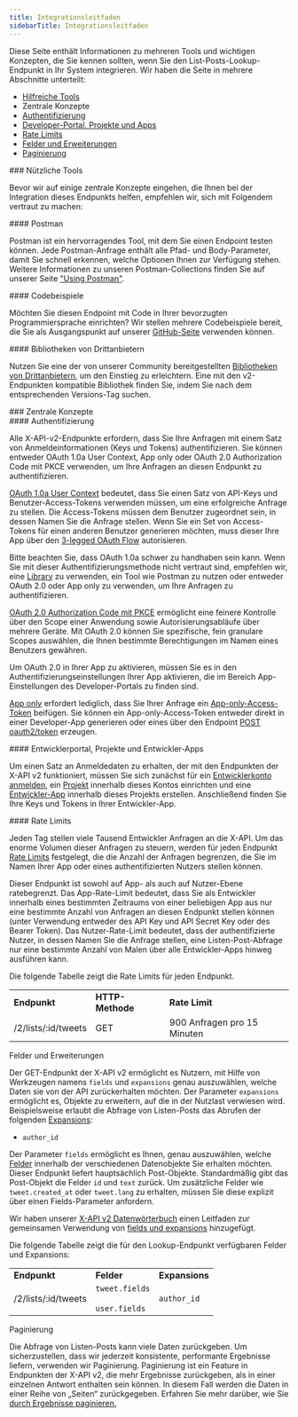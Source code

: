 ```yaml
---
title: Integrationsleitfaden
sidebarTitle: Integrationsleitfaden
---
```



Diese Seite enthält Informationen zu mehreren Tools und wichtigen Konzepten, die Sie kennen sollten, wenn Sie den List-Posts-Lookup-Endpunkt in Ihr System integrieren. Wir haben die Seite in mehrere Abschnitte unterteilt:

- [Hilfreiche Tools](#helpful)
- Zentrale Konzepte
- [Authentifizierung](#authentication)
- [Developer-Portal, Projekte und Apps](#portal)
- [Rate Limits](#limits)
- [Felder und Erweiterungen](#fields)
- [Paginierung](#pagination)

<div id="helpful-tools">
  ### Nützliche Tools
</div>

Bevor wir auf einige zentrale Konzepte eingehen, die Ihnen bei der Integration dieses Endpunkts helfen, empfehlen wir, sich mit Folgendem vertraut zu machen:

<div id="postman">
  #### Postman
</div>

Postman ist ein hervorragendes Tool, mit dem Sie einen Endpoint testen können. Jede Postman-Anfrage enthält alle Pfad- und Body-Parameter, damit Sie schnell erkennen, welche Optionen Ihnen zur Verfügung stehen. Weitere Informationen zu unseren Postman-Collections finden Sie auf unserer Seite ["Using Postman"](/de/tutorials/postman-getting-started). 

<div id="code-samples">
  #### Codebeispiele
</div>

Möchten Sie diesen Endpoint mit Code in Ihrer bevorzugten Programmiersprache einrichten? Wir stellen mehrere Codebeispiele bereit, die Sie als Ausgangspunkt auf unserer [GitHub-Seite](https://github.com/xdevplatform/Twitter-API-v2-sample-code) verwenden können.

<div id="third-party-libraries">
  #### Bibliotheken von Drittanbietern
</div>

Nutzen Sie eine der von unserer Community bereitgestellten [Bibliotheken von Drittanbietern](/de/x-api/tools-and-libraries/overview), um den Einstieg zu erleichtern. Eine mit den v2-Endpunkten kompatible Bibliothek finden Sie, indem Sie nach dem entsprechenden Versions-Tag suchen.

<div id="key-concepts">
  ### Zentrale Konzepte
</div>

<div id="authentication">
  #### Authentifizierung
</div>

Alle X-API-v2-Endpunkte erfordern, dass Sie Ihre Anfragen mit einem Satz von Anmeldeinformationen (Keys und Tokens) authentifizieren. Sie können entweder OAuth 1.0a User Context, App only oder OAuth 2.0 Authorization Code mit PKCE verwenden, um Ihre Anfragen an diesen Endpunkt zu authentifizieren. 

[OAuth 1.0a User Context](/de/resources/fundamentals/authentication#oauth-1-0a-2) bedeutet, dass Sie einen Satz von API-Keys und Benutzer-Access-Tokens verwenden müssen, um eine erfolgreiche Anfrage zu stellen. Die Access-Tokens müssen dem Benutzer zugeordnet sein, in dessen Namen Sie die Anfrage stellen. Wenn Sie ein Set von Access-Tokens für einen anderen Benutzer generieren möchten, muss dieser Ihre App über den [3-legged OAuth Flow](/de/resources/fundamentals/authentication#obtaining-access-tokens-using-3-legged-oauth-flow) autorisieren.

Bitte beachten Sie, dass OAuth 1.0a schwer zu handhaben sein kann. Wenn Sie mit dieser Authentifizierungsmethode nicht vertraut sind, empfehlen wir, eine [Library](/de/x-api/tools-and-libraries/overview) zu verwenden, ein Tool wie Postman zu nutzen oder entweder OAuth 2.0 oder App only zu verwenden, um Ihre Anfragen zu authentifizieren.

[OAuth 2.0 Authorization Code mit PKCE](/de/resources/fundamentals/authentication#oauth-2-0-authorization-code-flow-with-pkce-2) ermöglicht eine feinere Kontrolle über den Scope einer Anwendung sowie Autorisierungsabläufe über mehrere Geräte. Mit OAuth 2.0 können Sie spezifische, fein granulare Scopes auswählen, die Ihnen bestimmte Berechtigungen im Namen eines Benutzers gewähren. 

Um OAuth 2.0 in Ihrer App zu aktivieren, müssen Sie es in den Authentifizierungseinstellungen Ihrer App aktivieren, die im Bereich App-Einstellungen des Developer-Portals zu finden sind.

[App only](/de/resources/fundamentals/authentication#app-only-authentication-and-oauth-2-0-bearer-token) erfordert lediglich, dass Sie Ihrer Anfrage ein [App-only-Access-Token](/de/resources/fundamentals/authentication#app-only-authentication-and-oauth-2-0-bearer-token) beifügen. Sie können ein App-only-Access-Token entweder direkt in einer Developer-App generieren oder eines über den Endpoint [POST oauth2/token](/de/resources/fundamentals/authentication#post-oauth2-token) erzeugen.

<div id="developer-portal-projects-and-developer-apps">
  #### Entwicklerportal, Projekte und Entwickler-Apps
</div>

Um einen Satz an Anmeldedaten zu erhalten, der mit den Endpunkten der X-API v2 funktioniert, müssen Sie sich zunächst für ein [Entwicklerkonto anmelden](https://developer.x.com/en/portal/petition/essential/basic-info), ein [Projekt](/de/resources/fundamentals/projects) innerhalb dieses Kontos einrichten und eine [Entwickler-App](/de/resources/fundamentals/developer-apps) innerhalb dieses Projekts erstellen. Anschließend finden Sie Ihre Keys und Tokens in Ihrer Entwickler-App.
 

<div id="rate-limits">
  #### Rate Limits
</div>

Jeden Tag stellen viele Tausend Entwickler Anfragen an die X-API. Um das enorme Volumen dieser Anfragen zu steuern, werden für jeden Endpunkt [Rate Limits](https://developer.x.com/x-api/fundamentals/rate-limits) festgelegt, die die Anzahl der Anfragen begrenzen, die Sie im Namen Ihrer App oder eines authentifizierten Nutzers stellen können.

Dieser Endpunkt ist sowohl auf App- als auch auf Nutzer-Ebene ratebegrenzt. Das App-Rate-Limit bedeutet, dass Sie als Entwickler innerhalb eines bestimmten Zeitraums von einer beliebigen App aus nur eine bestimmte Anzahl von Anfragen an diesen Endpunkt stellen können (unter Verwendung entweder des API Key und API Secret Key oder des Bearer Token). Das Nutzer-Rate-Limit bedeutet, dass der authentifizierte Nutzer, in dessen Namen Sie die Anfrage stellen, eine Listen-Post-Abfrage nur eine bestimmte Anzahl von Malen über alle Entwickler-Apps hinweg ausführen kann.

Die folgende Tabelle zeigt die Rate Limits für jeden Endpunkt.

|     |     |     |
| :--- | :--- | :--- |
| **Endpunkt** | **HTTP-Methode** | **Rate Limit** |
| /2/lists/:id/tweets | GET | 900 Anfragen pro 15 Minuten |

Felder und Erweiterungen

Der GET-Endpunkt der X-API v2 ermöglicht es Nutzern, mit Hilfe von Werkzeugen namens `fields` und `expansions` genau auszuwählen, welche Daten sie von der API zurückerhalten möchten. Der Parameter `expansions` ermöglicht es, Objekte zu erweitern, auf die in der Nutzlast verwiesen wird. Beispielsweise erlaubt die Abfrage von Listen-Posts das Abrufen der folgenden [Expansions](/de/x-api/fundamentals/expansions):

- `author_id`

Der Parameter `fields` ermöglicht es Ihnen, genau auszuwählen, welche [Felder](/de/x-api/fundamentals/fields) innerhalb der verschiedenen Datenobjekte Sie erhalten möchten. Dieser Endpunkt liefert hauptsächlich Post-Objekte. Standardmäßig gibt das Post-Objekt die Felder `id` und `text` zurück. Um zusätzliche Felder wie `tweet.created_at` oder `tweet.lang` zu erhalten, müssen Sie diese explizit über einen Fields-Parameter anfordern.

Wir haben unserer [X-API v2 Daten­wörterbuch](/de/x-api/fundamentals/data-dictionary) einen Leitfaden zur gemeinsamen Verwendung von [fields und expansions](/de/x-api/fundamentals/data-dictionary#how-to-use-fields-and-expansions) hinzugefügt.

Die folgende Tabelle zeigt die für den Lookup-Endpunkt verfügbaren Felder und Expansions:

|     |     |     |
| :--- | :--- | :--- |
| **Endpunkt** | **Felder** | **Expansions** |
| /2/lists/:id/tweets | `tweet.fields`<br /><br />`user.fields` | `author_id` |

Paginierung

Die Abfrage von Listen-Posts kann viele Daten zurückgeben. Um sicherzustellen, dass wir jederzeit konsistente, performante Ergebnisse liefern, verwenden wir Paginierung. Paginierung ist ein Feature in Endpunkten der X-API v2, die mehr Ergebnisse zurückgeben, als in einer einzelnen Antwort enthalten sein können. In diesem Fall werden die Daten in einer Reihe von „Seiten“ zurückgegeben. Erfahren Sie mehr darüber, wie Sie [durch Ergebnisse paginieren.](/de/x-api/fundamentals/pagination)